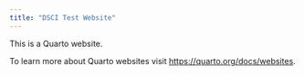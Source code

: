```yaml
---
title: "DSCI Test Website"
---
```


This is a Quarto website.

To learn more about Quarto websites visit <https://quarto.org/docs/websites>.
